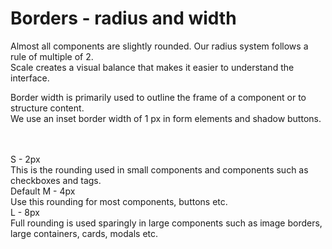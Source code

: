 
<Meta title="Business docs/Style guide/Borders" />

# Borders - radius and width

Almost all components are slightly rounded. Our radius system follows a rule of multiple of 2.<br />
Scale creates a visual balance that makes it easier to understand the interface.

Border width is primarily used to outline the frame of a component or to structure content.<br />
We use an inset border width of 1 px in form elements and shadow buttons.

<br />
<br />
<div className="flex h-[600px] w-full items-center justify-center rounded-lg bg-neutral-150">
  <div className="flex flex-col justify-start">
    <div className="flex items-center" style={{ marginBottom: '64px' }}>
      <div className="h-120 w-120 rounded-sm bg-neutral-100" style={{ marginRight: '64px' }} />
      <div>
        <div className="font-bold">S - 2px</div>
        <div className="w-[350px]">
          This is the rounding used in small components and components such as checkboxes and tags.
        </div>
      </div>
    </div>
    <div className="flex items-center" style={{ marginBottom: '64px' }}>
      <div className="h-120 w-120 rounded-md bg-neutral-100" style={{ marginRight: '64px' }} />
      <div>
        <div className="font-bold">Default M - 4px</div>
        <div className="w-[350px]">Use this rounding for most components, buttons etc.</div>
      </div>
    </div>
    <div className="flex items-center">
      <div className="h-120 w-120 rounded-lg bg-neutral-100" style={{ marginRight: '64px' }} />
      <div>
        <div className="font-bold">L - 8px</div>
        <div className="w-[350px]">
          Full rounding is used sparingly in large components such as image borders, large containers, cards, modals
          etc.
        </div>
      </div>
    </div>
  </div>
</div>
